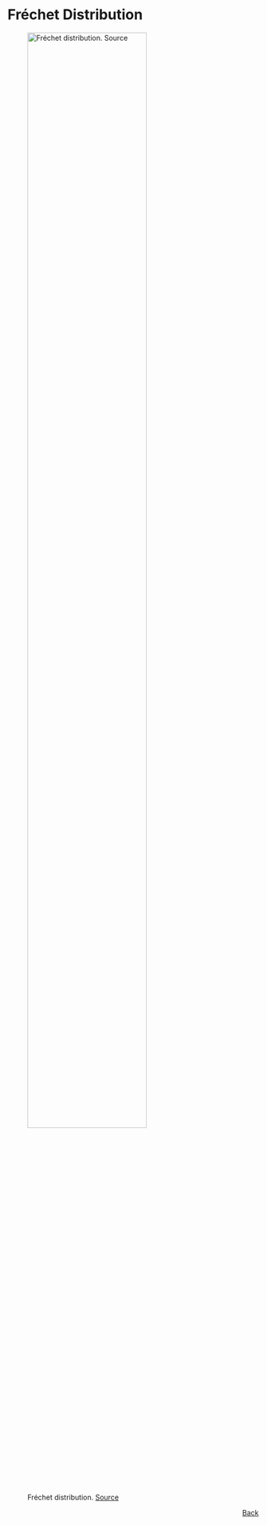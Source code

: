 # Fréchet Distribution {id="frechet"}

![Fréchet distribution. [Source](https://en.wikipedia.org/wiki/Fr%C3%A9chet_distribution#/media/File:Frechet_pdf.svg) ](03_figs/Frechet.png){ width=75% }

<a href="#/production" style="float: right;">Back</a>

<hr style="height:30em; visibility:hidden;" />